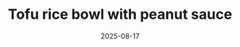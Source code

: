 ---
title: "Tofu rice bowl with peanut sauce"
date: "2025-08-17"
categories: ["mains"]
featured_image: "/images/recipes/tofu-rice-bowl-with-peanut-sauce.jpeg"
servings: "serves 2"
ingredients:
  - 100g rice
  - 280g firm tofu, cubed
  - 100g mushroom, chopped
  - 1 pepper, chopped
  - 2 handfuls of cucumber, sliced
  - Small handful coriander, chopped 
  - 2 tsp sesame seeds
  - '## Marinade'
  - 50ml soya milk
  - 1 tbsp smooth peanut butter
  - ½ tsp harissa paste
  - ½ tbsp maple syrup
  - ½ tbsp soy sauce 
  - '## Sauce'
  - 75ml soya milk
  - 1 tbsp peanut butter
  - ½ tbsp harissa paste
  - 1 garlic clove, minced
  - ½ tsp ginger, minced
  - 1 tbsp soy sauce
  - ½ tbsp maple syrup 
  - ½ tbsp rice vinegar, lemon juice or lime juice
  - 50ml water
directions:
  - Cook the rice.
  - Whisk the marinade ingredients together in a small bowl.
  - Place the tofu in a shallow dish and pour over the marinade. Set aside for 10 minutes.
  - Preheat the oven to 200°C. Prepare a baking tray.
  - Place the tofu, mushrooms, peppers and any leftover marinade on the tray and bake for 20 minutes, until the tofu is golden brown and crispy.
  - To make the sauce, whisk together the sauce ingredients in a measuring jug.
  - Gently heat the sauce in a small pan. Simmer on low heat for about 5 minutes, stirring frequently until the sauce thickens.
  - Assemble the bowls with rice, tofu, mushrooms, peppers cucumber slices. Drizzle over the peanut sauce, and garnish with coriander and sesame seeds.
draft: false
---